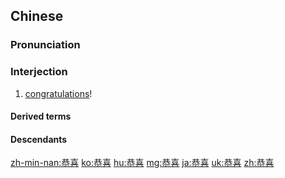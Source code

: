 ==Chinese==
{{zh-forms}}

===Pronunciation===
{{zh-pron
|m=gōngxǐ
|c=gung1 hei2
|h=pfs=kiûng-hí
|mn=kiong-hí
|cat=intj
}}

===Interjection===
{{zh-interj}}

# [[congratulations]]!

====Derived terms====
{{zh-der|恭喜發財}}

====Descendants====
{{CJKV||||cung hỉ}}

[[zh-min-nan:恭喜]]
[[ko:恭喜]]
[[hu:恭喜]]
[[mg:恭喜]]
[[ja:恭喜]]
[[uk:恭喜]]
[[zh:恭喜]]